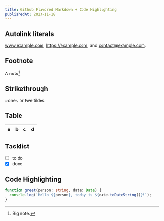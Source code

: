 ```yaml
---
title: Github Flavored Markdown + Code Highlighting
publishedAt: 2023-11-18
---
```


## Autolink literals

www.example.com, https://example.com, and contact@example.com.

## Footnote

A note[^1]

[^1]: Big note.

## Strikethrough

~one~ or ~~two~~ tildes.

## Table

| a | b  |  c |  d  |
| - | :- | -: | :-: |

## Tasklist

* [ ] to do
* [x] done

## Code Highlighting

```typescript:greet.ts
function greet(person: string, date: Date) {
  console.log(`Hello ${person}, today is ${date.toDateString()}!`);
}
```